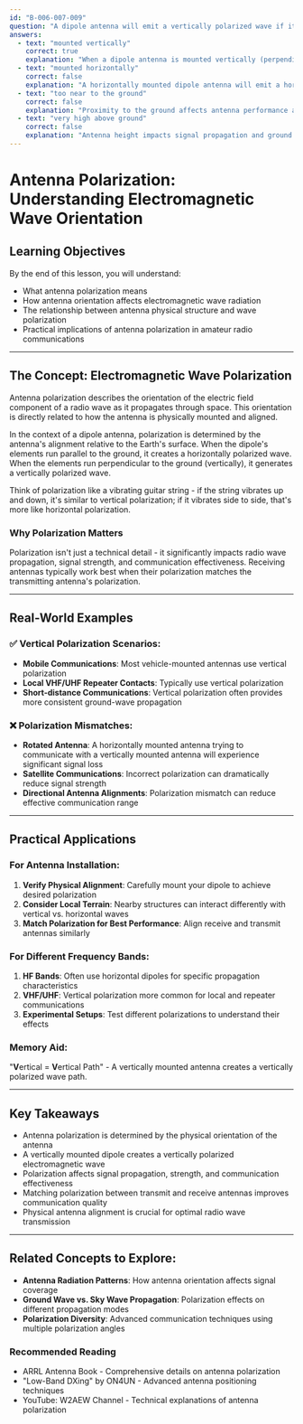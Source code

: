```yaml
---
id: "B-006-007-009"
question: "A dipole antenna will emit a vertically polarized wave if it is:"
answers:
  - text: "mounted vertically"
    correct: true
    explanation: "When a dipole antenna is mounted vertically (perpendicular to the ground), its electromagnetic radiation is vertically polarized. This means the electric field oscillates vertically relative to the ground. The orientation of the antenna determines the polarization of the radiated radio waves, with the antenna's physical alignment directly corresponding to the wave's polarization plane."
  - text: "mounted horizontally"
    correct: false
    explanation: "A horizontally mounted dipole antenna will emit a horizontally polarized wave, with the electric field oscillating parallel to the ground. This is the opposite of vertical polarization and would create a different radiation pattern and signal propagation characteristics."
  - text: "too near to the ground"
    correct: false
    explanation: "Proximity to the ground affects antenna performance and radiation pattern but does not inherently change the antenna's polarization. The antenna's physical orientation, not its height, determines polarization."
  - text: "very high above ground"
    correct: false
    explanation: "Antenna height impacts signal propagation and ground reflection effects, but does not fundamentally alter the antenna's polarization. The polarization remains determined by the antenna's physical orientation relative to the ground."
---
```


# Antenna Polarization: Understanding Electromagnetic Wave Orientation

## Learning Objectives
By the end of this lesson, you will understand:
- What antenna polarization means
- How antenna orientation affects electromagnetic wave radiation
- The relationship between antenna physical structure and wave polarization
- Practical implications of antenna polarization in amateur radio communications

---

## The Concept: Electromagnetic Wave Polarization

Antenna polarization describes the orientation of the electric field component of a radio wave as it propagates through space. This orientation is directly related to how the antenna is physically mounted and aligned.

In the context of a dipole antenna, polarization is determined by the antenna's alignment relative to the Earth's surface. When the dipole's elements run parallel to the ground, it creates a horizontally polarized wave. When the elements run perpendicular to the ground (vertically), it generates a vertically polarized wave.

Think of polarization like a vibrating guitar string - if the string vibrates up and down, it's similar to vertical polarization; if it vibrates side to side, that's more like horizontal polarization.

### Why Polarization Matters

Polarization isn't just a technical detail - it significantly impacts radio wave propagation, signal strength, and communication effectiveness. Receiving antennas typically work best when their polarization matches the transmitting antenna's polarization.

---

## Real-World Examples

### ✅ Vertical Polarization Scenarios:
- **Mobile Communications**: Most vehicle-mounted antennas use vertical polarization
- **Local VHF/UHF Repeater Contacts**: Typically use vertical polarization
- **Short-distance Communications**: Vertical polarization often provides more consistent ground-wave propagation

### ❌ Polarization Mismatches:
- **Rotated Antenna**: A horizontally mounted antenna trying to communicate with a vertically mounted antenna will experience significant signal loss
- **Satellite Communications**: Incorrect polarization can dramatically reduce signal strength
- **Directional Antenna Alignments**: Polarization mismatch can reduce effective communication range

---

## Practical Applications

### For Antenna Installation:
1. **Verify Physical Alignment**: Carefully mount your dipole to achieve desired polarization
2. **Consider Local Terrain**: Nearby structures can interact differently with vertical vs. horizontal waves
3. **Match Polarization for Best Performance**: Align receive and transmit antennas similarly

### For Different Frequency Bands:
1. **HF Bands**: Often use horizontal dipoles for specific propagation characteristics
2. **VHF/UHF**: Vertical polarization more common for local and repeater communications
3. **Experimental Setups**: Test different polarizations to understand their effects

### Memory Aid:
"**V**ertical = **V**ertical Path" - A vertically mounted antenna creates a vertically polarized wave path.

---

## Key Takeaways

- Antenna polarization is determined by the physical orientation of the antenna
- A vertically mounted dipole creates a vertically polarized electromagnetic wave
- Polarization affects signal propagation, strength, and communication effectiveness
- Matching polarization between transmit and receive antennas improves communication quality
- Physical antenna alignment is crucial for optimal radio wave transmission

---

## Related Concepts to Explore:
- **Antenna Radiation Patterns**: How antenna orientation affects signal coverage
- **Ground Wave vs. Sky Wave Propagation**: Polarization effects on different propagation modes
- **Polarization Diversity**: Advanced communication techniques using multiple polarization angles

### Recommended Reading
- ARRL Antenna Book - Comprehensive details on antenna polarization
- "Low-Band DXing" by ON4UN - Advanced antenna positioning techniques
- YouTube: W2AEW Channel - Technical explanations of antenna polarization